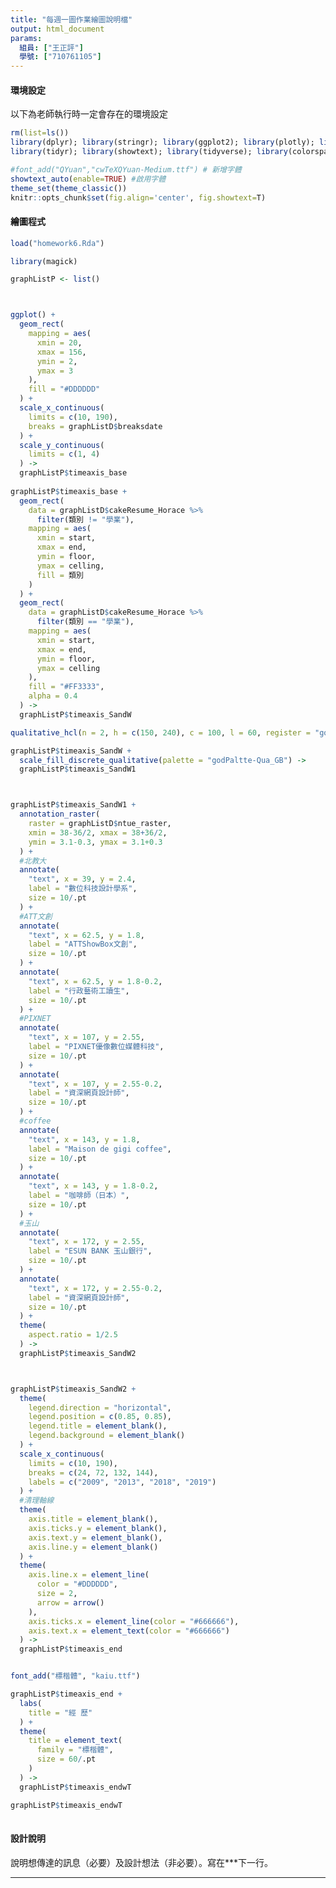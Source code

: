 ```yaml
---
title: "每週一圖作業繪圖說明檔"
output: html_document
params:
  組員: ["王正評"]  
  學號: ["710761105"]
---
```


#### 環境設定

以下為老師執行時一定會存在的環境設定
```r
rm(list=ls())
library(dplyr); library(stringr); library(ggplot2); library(plotly); library(lubridate); library(readr); library(colorspace); library(grDevices); library(shiny); library(shinyjs); library(scales)
library(tidyr); library(showtext); library(tidyverse); library(colorspace)

#font_add("QYuan","cwTeXQYuan-Medium.ttf") # 新增字體
showtext_auto(enable=TRUE) #啟用字體
theme_set(theme_classic())
knitr::opts_chunk$set(fig.align='center', fig.showtext=T)
```



#### 繪圖程式

```r

load("homework6.Rda")

library(magick)

graphListP <- list()



ggplot() + 
  geom_rect(
    mapping = aes(
      xmin = 20, 
      xmax = 156, 
      ymin = 2, 
      ymax = 3
    ), 
    fill = "#DDDDDD"
  ) + 
  scale_x_continuous(
    limits = c(10, 190), 
    breaks = graphListD$breaksdate
  ) + 
  scale_y_continuous(
    limits = c(1, 4)
  ) -> 
  graphListP$timeaxis_base
  
graphListP$timeaxis_base + 
  geom_rect(
    data = graphListD$cakeResume_Horace %>% 
      filter(類別 != "學業"), 
    mapping = aes(
      xmin = start, 
      xmax = end, 
      ymin = floor, 
      ymax = celling, 
      fill = 類別
    )
  ) + 
  geom_rect(
    data = graphListD$cakeResume_Horace %>% 
      filter(類別 == "學業"), 
    mapping = aes(
      xmin = start, 
      xmax = end, 
      ymin = floor, 
      ymax = celling
    ), 
    fill = "#FF3333", 
    alpha = 0.4
  ) ->
  graphListP$timeaxis_SandW

qualitative_hcl(n = 2, h = c(150, 240), c = 100, l = 60, register = "godPaltte-Qua_GB")

graphListP$timeaxis_SandW + 
  scale_fill_discrete_qualitative(palette = "godPaltte-Qua_GB") -> 
  graphListP$timeaxis_SandW1



graphListP$timeaxis_SandW1 + 
  annotation_raster(
    raster = graphListD$ntue_raster, 
    xmin = 38-36/2, xmax = 38+36/2, 
    ymin = 3.1-0.3, ymax = 3.1+0.3
  ) + 
  #北教大
  annotate(
    "text", x = 39, y = 2.4, 
    label = "數位科技設計學系", 
    size = 10/.pt
  ) + 
  #ATT文創
  annotate(
    "text", x = 62.5, y = 1.8, 
    label = "ATTShowBox文創", 
    size = 10/.pt
  ) + 
  annotate(
    "text", x = 62.5, y = 1.8-0.2, 
    label = "行政藝術工讀生", 
    size = 10/.pt
  ) + 
  #PIXNET
  annotate(
    "text", x = 107, y = 2.55, 
    label = "PIXNET優像數位媒體科技", 
    size = 10/.pt
  ) + 
  annotate(
    "text", x = 107, y = 2.55-0.2, 
    label = "資深網頁設計師", 
    size = 10/.pt
  ) + 
  #coffee
  annotate(
    "text", x = 143, y = 1.8, 
    label = "Maison de gigi coffee", 
    size = 10/.pt
  ) + 
  annotate(
    "text", x = 143, y = 1.8-0.2, 
    label = "咖啡師（日本）", 
    size = 10/.pt
  ) + 
  #玉山
  annotate(
    "text", x = 172, y = 2.55, 
    label = "ESUN BANK 玉山銀行", 
    size = 10/.pt
  ) + 
  annotate(
    "text", x = 172, y = 2.55-0.2, 
    label = "資深網頁設計師", 
    size = 10/.pt
  ) + 
  theme(
    aspect.ratio = 1/2.5
  ) -> 
  graphListP$timeaxis_SandW2



graphListP$timeaxis_SandW2 + 
  theme(
    legend.direction = "horizontal", 
    legend.position = c(0.85, 0.85), 
    legend.title = element_blank(), 
    legend.background = element_blank()
  ) + 
  scale_x_continuous(
    limits = c(10, 190), 
    breaks = c(24, 72, 132, 144), 
    labels = c("2009", "2013", "2018", "2019")
  ) + 
  #清理軸線
  theme(
    axis.title = element_blank(), 
    axis.ticks.y = element_blank(), 
    axis.text.y = element_blank(), 
    axis.line.y = element_blank()
  ) + 
  theme(
    axis.line.x = element_line(
      color = "#DDDDDD", 
      size = 2, 
      arrow = arrow()
    ), 
    axis.ticks.x = element_line(color = "#666666"), 
    axis.text.x = element_text(color = "#666666")
  ) -> 
  graphListP$timeaxis_end


font_add("標楷體", "kaiu.ttf")

graphListP$timeaxis_end + 
  labs(
    title = "經 歷"
  ) + 
  theme(
    title = element_text(
      family = "標楷體", 
      size = 60/.pt
    )
  ) -> 
  graphListP$timeaxis_endwT

graphListP$timeaxis_endwT
  
```



#### 設計說明
說明想傳達的訊息（必要）及設計想法（非必要）。寫在***下一行。

*** 


